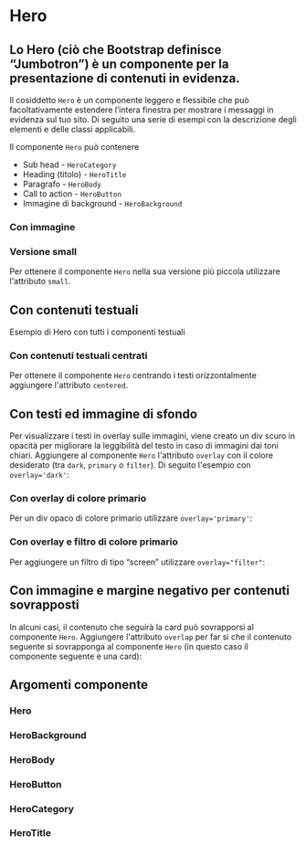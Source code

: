 
<Meta title='Documentazione/Componenti/Hero' of={Hero} />

# Hero

## Lo Hero (ciò che Bootstrap definisce “Jumbotron”) è un componente per la presentazione di contenuti in evidenza.

Il cosiddetto `Hero` è un componente leggero e flessibile che può facoltativamente estendere l’intera finestra per mostrare i messaggi in evidenza sul tuo sito. Di seguito una serie di esempi con la descrizione degli elementi e delle classi applicabili.

Il componente `Hero` può contenere

  * Sub head - `HeroCategory`
  * Heading (titolo) - `HeroTitle`
  * Paragrafo - `HeroBody`
  * Call to action - `HeroButton`
  * Immagine di background - `HeroBackground`

### Con immagine

<Canvas>
  <Story id='componenti-hero--hero-con-sfondo' />
</Canvas>

### Versione small

Per ottenere il componente `Hero` nella sua versione più piccola utilizzare l'attributo `small`.

<Canvas>
  <Story id='componenti-hero--hero-con-sfondo-small' />
</Canvas>

## Con contenuti testuali

Esempio di Hero con tutti i componenti testuali

<Canvas>
  <Story id='componenti-hero--hero-con-testo' />
</Canvas>

### Con contenuti testuali centrati

Per ottenere il componente `Hero` centrando i testi orizzontalmente aggiungere l'attributo `centered`.

<Canvas>
  <Story id='componenti-hero--hero-con-testo-centrato' />
</Canvas>

## Con testi ed immagine di sfondo

Per visualizzare i testi in overlay sulle immagini, viene creato un div scuro in opacità per migliorare la leggibilità del testo in caso di immagini dai toni chiari. Aggiungere al componente `Hero` l'attributo `overlay` con il colore desiderato (tra `dark`, `primary` o `filter`). Di seguito l'esempio con `overlay='dark'`:

<Canvas>
  <Story id='componenti-hero--hero-con-testo-su-sfondo' />
</Canvas>

### Con overlay di colore primario

Per un div opaco di colore primario utilizzare `overlay='primary'`:

<Canvas>
  <Story id='componenti-hero--hero-con-testo-su-sfondo-overlay-primario' />
</Canvas>

### Con overlay e filtro di colore primario

Per aggiungere un filtro di tipo “screen”  utilizzare `overlay="filter"`:

<Canvas>
  <Story id='componenti-hero--hero-con-sfondo-overlay-filtro' />
</Canvas>

## Con immagine e margine negativo per contenuti sovrapposti

In alcuni casi, il contenuto che seguirà la card può sovrapporsi al componente `Hero`. Aggiungere l'attributo `overlap` per far si che il contenuto seguente si sovrapponga al componente `Hero` (in questo caso il componente seguente è una card):

<Canvas>
  <Story id='componenti-hero--hero-con-sfondo-margine-negativo' />
</Canvas>


## Argomenti componente

### Hero

<ArgsTable of={Hero} />

### HeroBackground

<ArgsTable of={HeroBackground} />

### HeroBody

<ArgsTable of={HeroBody} />

### HeroButton

<ArgsTable of={HeroButton} />

### HeroCategory

<ArgsTable of={HeroCategory} />

### HeroTitle

<ArgsTable of={HeroTitle} />
